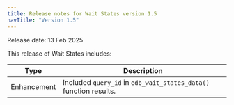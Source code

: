 ```yaml
---
title: Release notes for Wait States version 1.5
navTitle: "Version 1.5"
---
```

Release date: 13 Feb 2025

This release of Wait States includes:

| Type        | Description                                                       |
|-------------|-------------------------------------------------------------------|
| Enhancement | Included `query_id` in `edb_wait_states_data()` function results. |